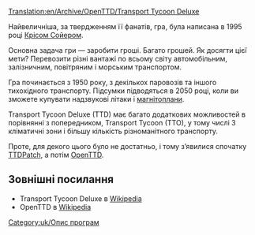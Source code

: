 [[Translation:en/Archive/OpenTTD/Transport Tycoon Deluxe]]

Найвеличніша, за твердженням її фанатів, гра, була написана в 1995 році [http://www.chrissawyer.com Крісом Сойером].

Основна задача гри — заробити гроші. Багато грошей. Як досягти цієї мети? Перевозити різні вантажі по всьому світу автомобільним, залізничним, повітряним і морським транспортом.

Гра починається з 1950 року, з декількох паровозів та іншого тихохідного транспорту. Підсумки підводяться в 2050 році, коли ви зможете купувати надзвукові літаки і [[uk/Магнітоплан|магнітоплани]].

Transport Tycoon Deluxe (TTD) має багато додаткових можливостей в порівнянні з попередником, Transport Tycoon (TTO), у тому числі 3 кліматичні зони і більшу кількість різноманітного транспорту. 

Проте, для декого цього було не достатньо, і тому з’явилися спочатку [[uk/Archive/OpenTTD/TTDPatch|TTDPatch]], а потім [[uk/Manual/OpenTTD|OpenTTD]].

== Зовнішні посилання ==
* Transport Tycoon Deluxe в [https://www.wikipedia.org/wiki/uk:Transport_Tycoon Wikipedia]
* OpenTTD в [https://www.wikipedia.org/wiki/uk:OpenTTD Wikipedia]
[[Category:uk/Опис програм]]